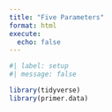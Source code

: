 ```yaml
---
title: "Five Parameters"
format: html
execute: 
  echo: false
---
```

```r
#| label: setup
#| message: false

library(tidyverse)
library(primer.data)
```

